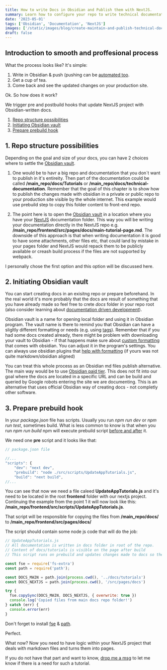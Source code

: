 ```yaml
---
title: How to write Docs in Obsidian and Publish them with NextJS.
summary: Learn how to configure your repo to write technical documentation like a pro.
date: '2023-05-01'
tags: ['Obsidian', 'Documentation', 'NextJS']
images: ['/static/images/blog/create-maintain-and-publish-technical-documentation-obsidian-nextjs/how-to-maintain-docs-obsidian.png']
draft: false
---
```


## Introduction to smooth and proffesional process

What the process looks like? It's simple:

1. Write in Obsidian & push (pushing can be [automated too](https://github.com/denolehov/obsidian-git).
2. Get a cup of tea.
3. Come back and see the updated changes on your production site.

Ok. So how does it work?

We trigger pre and postbuild hooks that update NextJS project with Obsidian-written docs.

1. [Repo structure possibilities](#structure)
2. [Initiating Obsidian vault](#vault)
3. [Prepare prebuild hook](#prebuild)


## 1. <a name="structure">Repo structure possibilities</a>

Depending on the goal and size of your docs, you can have 2 choices where to settle the [Obsidian vault](https://help.obsidian.md/Getting+started/Create+a+vault).

1. One would be to havr a big repo and documentation that you don´t want to publish in it's entireity. Then part of the documentation could be called  __/main_repo/docs/Tutorials__ or __/main_repo/docs/technical-documentation__. Remember that the goal of this chapter is to show how to publish the changes made with obsidian in a private or public repo to your production site visible by the whole internet. This example would use prebuild step to copy this folder content to front-end repo.

2. The point here is to open the [Obsidian vault](https://help.obsidian.md/Getting+started/Create+a+vault) in a location where you have your [NextJS](https://nextjs.org/docs/advanced-features/src-directory) documentation folder. This way you will be writing your documentation directly in the NextJS repo e.g. __/main_repo/frontend/src/pages/docs/main-tutorial-page.md__. The downside of this approach is that when writing documentation it is good to have some attachments, other files etc, that could land by mistake in your pages folder and NextJS would repack them to be publicly available or creash build process if the files are not supported by webpack.

I personally chose the first option and this option will be discussed here.

## 2. <a name="vault">Initiating Obsidian vault </a>

You can start creating docs in an exisitng repo or prepare beforehand. In the real world it's more probably that the docs are result of something that you have already made so feel free to crete _docs_ folder in your repo root (also consider learning about [documentation driven development](https://gist.github.com/zsup/9434452)).

Obsidian vault is a name for opening local folder and using it in Obsidian program. The vault name is there to remind you that Obsidian can have a sligltly different formatting or needs (e.g. using [tags](https://help.obsidian.md/Editing+and+formatting/Tags)). Remember that if you had some docs created already, there might be problem with downloading your vault to Obsidian - if that happens make sure about [custom formatting](https://help.obsidian.md/Linking+notes+and+files/Internal+links) that comes with obsidian. You can adjust it in the program's settings. You can always use obsidian plugins that [help with formatting](https://publish.obsidian.md/hub/02+-+Community+Expansions/02.01+Plugins+by+Category/Markdown+formatting+plugins) (if yours was not quite markdown/obsidian aligned)

You can treat this whole process as an Obsidian md files publish alternative. The main way would be to use [Obsidian paid tier](https://obsidian.md/publish). This does not fit into our goal where the docs are located in a specific URL and can be build and queried by Google robots entering the site we are documenting. This is an alternative that uses official Obsidian way of creating docs - not completly other software.

## 3. <a name="prebuild">Prepare prebuild hook </a>

In your _package.json_ file has scripts. Usually you run _npm run dev_ or _npm run test_, sometimes build.  What is less common to know is that when you run _npm run build_ npm will execute prebuild script [before and after](https://docs.npmjs.com/cli/v9/using-npm/scripts#pre--post-scripts) it.

We need one __pre__ script and it looks like that:

```js
// package.json file

//...
"scripts": {
    "dev": "next dev",
    "prebuild": "node ./src/scripts/UpdateAppTutorials.js",
    "build": "next build",
//...
```

You can see that now we need a file caleed __UpdateAppTutorials.js__ and it's need to be located in the root __frontend__ folder with our nextjs project. Continuing the example from the point 1 it will now look like this: __/main_repo/frontend/src/scripts/UpdateAppTutorials.js__.

That script will be responsible for copying the files from __/main_repo/docs/__ to __/main_repo/frontend/src/pages/docs/__

The script should contain some node js code that will do the job:

```js
// UpdateAppTutorials.js
// All documentation is written in docs folder in root of the repo.
// Content of docs/tutorials is visible on the page after build
// This script runs on prebuild and updates changes made to docs so they are ready for build

const fse = require('fs-extra')
const path = require('path');

const DOCS_MAIN = path.join(process.cwd(), '../docs/tutorials')
const DOCS_NEXTJS = path.join(process.cwd(), '/src/pages/docs')

try {
  fse.copySync(DOCS_MAIN, DOCS_NEXTJS, { overwrite: true })
  console.log('Copied files from main docs repo folder!')
} catch (err) {
  console.error(err)
}

```

Don't forget to install [fse](https://www.npmjs.com/package/fse) & [path](https://www.npmjs.com/package/path).

Perfect.

What now? Now you need to have logic within your NextJS project that deals with markdown files and turns them into pages.

If you do not have that part and want to know, [drop me a msg](https://hvitis.dev/contact) to let me know if there is a need for such a tutorial.


